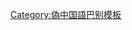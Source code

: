 {{User language-0|zh-JP|-{彼利用者'''[[:Category:zh-JP 使用者|偽中国語]]''' '''[[:Category:zh-JP-0 使用者|全然不解]]'''。}-|偽中国語}}<noinclude>{{Babel-lang|偽中国|zh-JP}}[[Category:偽中国語巴别模板]]</noinclude>
